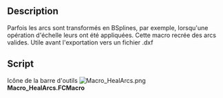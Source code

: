 <languages/>
<div class="mw-translate-fuzzy">
{{Macro/fr
|Name=HealArcs
|Icon=Macro_HealArcs.png
|Description=Parfois les arcs sont transformés en BSplines, par exemple, lorsqu'une opération d'échelle leurs ont été appliquées. Cette macro recrée des arcs valides. Utile avant l'exportation vers un fichier .dxf
|Author=Yorik
|Version=0.1
|Date=2011-09-24
|FCVersion=All
|Download=[https://www.freecadweb.org/wiki/images/5/5a/Macro_HealArcs.png ToolBar Icon]
}}
</div>

==Description==

Parfois les arcs sont transformés en BSplines, par exemple, lorsqu'une opération d'échelle leurs ont été appliquées. Cette macro recrée des arcs valides. Utile avant l'exportation vers un fichier .dxf

==Script==

Icône de la barre d'outils [[Image:Macro_HealArcs.png]]
'''Macro_HealArcs.FCMacro'''

{{MacroCode|code=

try:
    import DraftGeomUtils as fcgeo
except:
    from draftlibs import fcgeo
import FreeCAD,FreeCADGui,Part

sel = FreeCADGui.Selection.getSelection()
if not sel:
    FreeCAD.Console.PrintWarning("Select something first!")
else:
    removeList = []
    for obj in sel:
        ed = obj.Shape.Edges[0]
        arc = fcgeo.arcFromSpline(ed)
        if arc:
            Part.show(arc)
            removeList.append(obj.Name)
    FreeCAD.ActiveDocument.recompute()
    print("removing", removeList)
    for n in removeList:
        FreeCAD.ActiveDocument.removeObject(n)
}}
{{clear}}